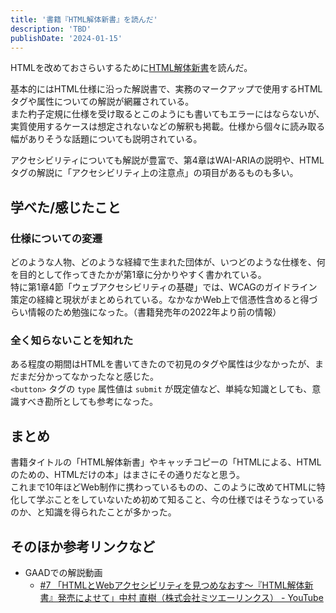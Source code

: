 ```yaml
---
title: '書籍『HTML解体新書』を読んだ'
description: 'TBD'
publishDate: '2024-01-15'
---
```


HTMLを改めておさらいするために[HTML解体新書](https://www.borndigital.co.jp/book/25999/)を読んだ。

基本的にはHTML仕様に沿った解説書で、実務のマークアップで使用するHTMLタグや属性についての解説が網羅されている。  
また杓子定規に仕様を受け取るとこのようにも書いてもエラーにはならないが、実質使用するケースは想定されないなどの解釈も掲載。仕様から個々に読み取る幅がありそうな話題についても説明されている。

アクセシビリティについても解説が豊富で、第4章はWAI-ARIAの説明や、HTMLタグの解説に「アクセシビリティ上の注意点」の項目があるものも多い。

## 学べた/感じたこと

### 仕様についての変遷

どのような人物、どのような経緯で生まれた団体が、いつどのような仕様を、何を目的として作ってきたかが第1章に分かりやすく書かれている。  
特に第1章4節「ウェブアクセシビリティの基礎」では、WCAGのガイドライン策定の経緯と現状がまとめられている。なかなかWeb上で信憑性含めると得づらい情報のため勉強になった。（書籍発売年の2022年より前の情報）

### 全く知らないことを知れた

ある程度の期間はHTMLを書いてきたので初見のタグや属性は少なかったが、まだまだ分かってなかったなと感じた。  
`<button>` タグの `type` 属性値は `submit` が既定値など、単純な知識としても、意識すべき勘所としても参考になった。

## まとめ

書籍タイトルの「HTML解体新書」やキャッチコピーの「HTMLによる、HTMLのための、HTMLだけの本」はまさにその通りだなと思う。  
これまで10年ほどWeb制作に携わっているものの、このように改めてHTMLに特化して学ぶことをしていないため初めて知ること、今の仕様ではそうなっているのか、と知識を得られたことが多かった。

## そのほか参考リンクなど

- GAADでの解説動画
  - [#7 「HTMLとWebアクセシビリティを見つめなおす〜『HTML解体新書』発売によせて」中村 直樹（株式会社ミツエーリンクス） - YouTube](https://www.youtube.com/watch?v=jrUeQGhXqvY)
